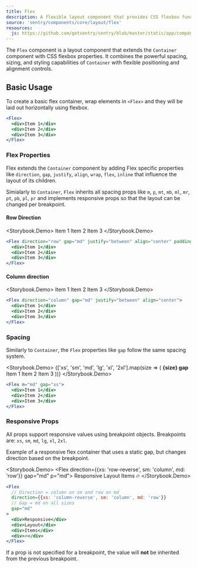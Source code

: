 ```yaml
---
title: Flex
description: A flexible layout component that provides CSS flexbox functionality with responsive props and spacing controls.
source: 'sentry/components/core/layout/flex'
resources:
  js: https://github.com/getsentry/sentry/blob/master/static/app/components/core/layout/flex.tsx
---
```





The `Flex` component is a layout component that extends the `Container` component with CSS flexbox properties. It combines the powerful spacing, sizing, and styling capabilities of `Container` with flexible positioning and alignment controls.

## Basic Usage

To create a basic flex container, wrap elements in `<Flex>` and they will be laid out horizontally using flexbox.

```jsx
<Flex>
  <div>Item 1</div>
  <div>Item 2</div>
  <div>Item 3</div>
</Flex>
```

### Flex Properties

Flex extends the `Container` component by adding Flex specific properties like `direction`, `gap`, `justify`, `align`, `wrap`, `flex`, `inline` that influence the layout of its children.

Simialarly to `Container`, `Flex` inherits all spacing props like `m`, `p`, `mt`, `mb`, `ml`, `mr`, `pt`, `pb`, `pl`, `pr` and implements responsive props so that the layout can be changed per breakpoint.

#### Row Direction

<Storybook.Demo>
  <Flex direction="row" gap="md" justify="between" align="center" padding="md">
    <Container padding="md" border="primary" radius="md" background="primary">
      Item 1
    </Container>
    <Container padding="md" border="primary" radius="md" background="primary">
      Item 2
    </Container>
    <Container padding="md" border="primary" radius="md" background="primary">
      Item 3
    </Container>
  </Flex>
</Storybook.Demo>
```jsx
<Flex direction="row" gap="md" justify="between" align="center" padding="md">
  <div>Item 1</div>
  <div>Item 2</div>
  <div>Item 3</div>
</Flex>
```

#### Column direction

<Storybook.Demo>
  <Flex direction="column" gap="md" justify="between" align="center">
    <Container padding="md" border="primary" radius="md" background="primary">
      Item 1
    </Container>
    <Container padding="md" border="primary" radius="md" background="primary">
      Item 2
    </Container>
    <Container padding="md" border="primary" radius="md" background="primary">
      Item 3
    </Container>
  </Flex>
</Storybook.Demo>
```jsx
<Flex direction="column" gap="md" justify="between" align="center">
  <div>Item 1</div>
  <div>Item 2</div>
  <div>Item 3</div>
</Flex>
```

### Spacing

Similarly to `Container`, the `Flex` properties like `gap` follow the same spacing system.

<Storybook.Demo>
  <Flex direction="column" gap="md">
    {['xs', 'sm', 'md', 'lg', 'xl', '2xl'].map(size => (
      <Flex direction="column" gap="sm" key={size}>
        <strong>{size} gap</strong>
        <Flex m="md" gap={size}>
          <Container padding="md" border="primary" radius="md" background="primary">
            Item 1
          </Container>
          <Container padding="md" border="primary" radius="md" background="primary">
            Item 2
          </Container>
          <Container padding="md" border="primary" radius="md" background="primary">
            Item 3
          </Container>
        </Flex>
      </Flex>
    ))}
  </Flex>
</Storybook.Demo>
```jsx
<Flex m="md" gap="xs">
  <div>Item 1</div>
  <div>Item 2</div>
  <div>Item 3</div>
</Flex>
```

### Responsive Props

All props support responsive values using breakpoint objects. Breakpoints are: `xs`, `sm`, `md`, `lg`, `xl`, `2xl`.

Example of a responsive flex container that uses a static gap, but changes direction based on the breakpoint.

<Storybook.Demo>
  <Flex direction={{xs: 'row-reverse', sm: 'column', md: 'row'}} gap="md" p="md">
    <Container padding="md" border="primary" radius="md" background="primary">
      Responsive
    </Container>
    <Container padding="md" border="primary" radius="md" background="primary">
      Layout
    </Container>
    <Container padding="md" border="primary" radius="md" background="primary">
      Items
    </Container>
    <Container padding="md" border="primary" radius="md" background="primary">
      🔥
    </Container>
  </Flex>
</Storybook.Demo>
```jsx
<Flex
  // Direction = column on sm and row on md
  direction={{xs: 'column-reverse', sm: 'column', md: 'row'}}
  // Gap = md on all sizes
  gap="md"
>
  <div>Responsive</div>
  <div>Layout</div>
  <div>Items</div>
  <div>🔥</div>
</Flex>
```

If a prop is not specified for a breakpoint, the value will **not** be inherited from the previous breakpoint.
